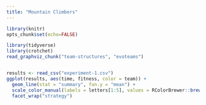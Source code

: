 ```yaml
---
title: "Mountain Climbers"
---
```


```r
library(knitr)
opts_chunk$set(echo=FALSE)

library(tidyverse)
library(crotchet)
read_graphviz_chunk("team-structures", "evoteams")
```

```r
```

```r
results <- read_csv("experiment-1.csv")
ggplot(results, aes(time, fitness, color = team)) +
  geom_line(stat = "summary", fun.y = "mean") +
  scale_color_manual(labels = letters[1:5], values = RColorBrewer::brewer.pal(5, "Blues")) +
  facet_wrap("strategy")
```
